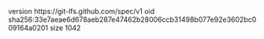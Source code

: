 version https://git-lfs.github.com/spec/v1
oid sha256:33e7aeae6d678aeb287e47462b28006ccb31498b077e92e3602bc009164a0201
size 1042
